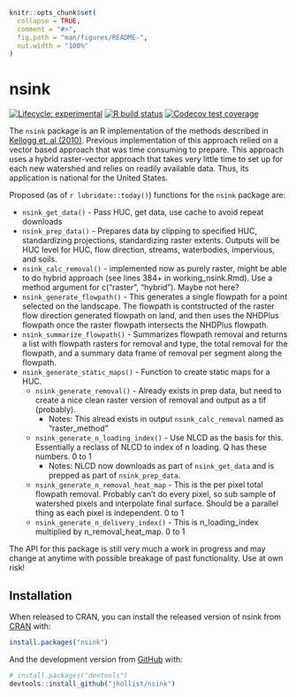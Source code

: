 <!-- README.md is generated from README.Rmd. Please edit that file -->

```r
knitr::opts_chunk$set(
  collapse = TRUE,
  comment = "#>",
  fig.path = "man/figures/README-",
  out.width = "100%"
)
```
# nsink

<!-- badges: start -->
[![Lifecycle: experimental](https://img.shields.io/badge/lifecycle-experimental-orange.svg)](https://www.tidyverse.org/lifecycle/#experimental)
[![R build status](https://github.com/jhollist/nsink/workflows/R-CMD-check/badge.svg)](https://github.com/jhollist/nsink/actions)
[![Codecov test coverage](https://codecov.io/gh/jhollist/nsink/branch/master/graph/badge.svg)](https://codecov.io/gh/jhollist/nsink?branch=master)
<!-- badges: end -->

The `nsink` package is an R implementation of the methods described in [Kellogg et. al (2010)](https://doi.org/10.1016/j.ecoleng.2010.02.006).  Previous implementation of this approach relied on a vector based approach that was time consuming to prepare.  This approach uses a hybrid raster-vector approach that takes very little time to set up for each new watershed and relies on readily available data.  Thus, its application is national for the United States.

Proposed (as of `r lubridate::today()`) functions for the `nsink` package are:

- `nsink_get_data()` - Pass HUC, get data, use cache to avoid repeat downloads
- `nsink_prep_data()` - Prepares data by clipping to specified HUC, standardizing projections, standardizing raster extents.  Outputs will be HUC level for HUC, flow direction, streams, waterbodies, impervious, and soils. 
- `nsink_calc_removal()` - implemented now as purely raster, might be able to do hybrid approach (see lines 384+ in working_nsink.Rmd).  Use a method argument for c("raster", "hybrid"). Maybe not here?  
- `nsink_generate_flowpath()` - This generates a single flowpath for a point selected on the landscape.  The flowpath is contstructed of the raster flow direction generated flowpath on land, and then uses the NHDPlus flowpath once the raster flowpath intersects the NHDPlus flowpath.
- `nsink_summarize_flowpath()` - Summarizes flowpath removal and returns a list with flowpath rasters for removal and type, the total removal for the flowpath, and a summary data frame of removal per segment along the flowpath.
- `nsink_generate_static_maps()` - Function to create static maps for a HUC.
  - `nsink_generate_removal()` - Already exists in prep data, but need to create a nice clean raster version of removal and output as a tif (probably). 
      - Notes: This alread exists in output `nsink_calc_removal` named as "raster_method"
  - `nsink_generate_n_loading_index()` - Use NLCD as the basis for this.  Essentially a reclass of NLCD to index of n loading.  Q has these numbers. 0 to 1
      - Notes: NLCD now downloads as part of `nsink_get_data` and is prepped as part of `nsink_prep_data`.
  - `nsink_generate_n_removal_heat_map` - This is the per pixel total flowpath removal.  Probably can't do every pixel, so sub sample of watershed pixels and interpolate final surface.  Should be a parallel thing as each pixel is independent. 0 to 1
  - `nsink_generate_n_delivery_index()` - This is n_loading_index multiplied by n_removal_heat_map.  0 to 1


The API for this package is still very much a work in progress and may change at anytime with possible breakage of past functionality.  Use at own risk!


## Installation

When released to CRAN, you can install the released version of nsink from [CRAN](https://CRAN.R-project.org) with:

``` r
install.packages("nsink")
```

And the development version from [GitHub](https://github.com/) with:

``` r
# install.packages("devtools")
devtools::install_github("jhollist/nsink")
```

